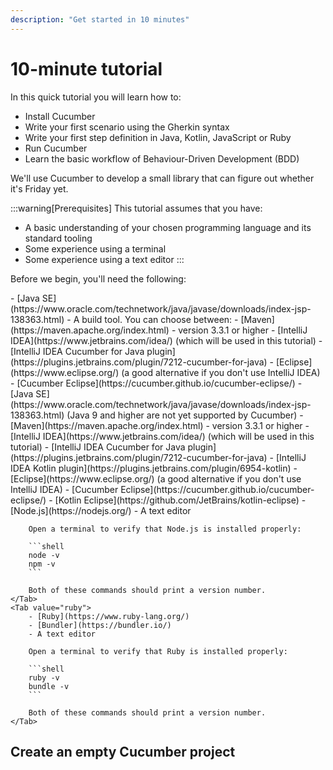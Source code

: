 ```yaml
---
description: "Get started in 10 minutes"
---
```


# 10-minute tutorial

In this quick tutorial you will learn how to:

* Install Cucumber
* Write your first scenario using the Gherkin syntax
* Write your first step definition in Java, Kotlin, JavaScript or Ruby
* Run Cucumber
* Learn the basic workflow of Behaviour-Driven Development (BDD)

We'll use Cucumber to develop a small library that can figure out whether it's
Friday yet.

:::warning[Prerequisites]
This tutorial assumes that you have:

* A basic understanding of your chosen programming language and its standard tooling
* Some experience using a terminal
* Some experience using a text editor
:::

Before we begin, you'll need the following:

<Tabs>
    <Tab value="java">
        - [Java SE](https://www.oracle.com/technetwork/java/javase/downloads/index-jsp-138363.html)
        - A build tool. You can choose between:
        - [Maven](https://maven.apache.org/index.html) - version 3.3.1 or higher
        - [IntelliJ IDEA](https://www.jetbrains.com/idea/) (which will be used in this tutorial)
        - [IntelliJ IDEA Cucumber for Java plugin](https://plugins.jetbrains.com/plugin/7212-cucumber-for-java)
        - [Eclipse](https://www.eclipse.org/) (a good alternative if you don't use IntelliJ IDEA)
        - [Cucumber Eclipse](https://cucumber.github.io/cucumber-eclipse/)
    </Tab>
    <Tab value="kotlin">
        - [Java SE](https://www.oracle.com/technetwork/java/javase/downloads/index-jsp-138363.html) (Java 9 and higher are not yet supported by Cucumber)
        - [Maven](https://maven.apache.org/index.html) - version 3.3.1 or higher
        - [IntelliJ IDEA](https://www.jetbrains.com/idea/) (which will be used in this tutorial)
        - [IntelliJ IDEA Cucumber for Java plugin](https://plugins.jetbrains.com/plugin/7212-cucumber-for-java)
        - [IntelliJ IDEA Kotlin plugin](https://plugins.jetbrains.com/plugin/6954-kotlin)
        - [Eclipse](https://www.eclipse.org/) (a good alternative if you don't use IntelliJ IDEA)
        - [Cucumber Eclipse](https://cucumber.github.io/cucumber-eclipse/)
        - [Kotlin Eclipse](https://github.com/JetBrains/kotlin-eclipse)
    </Tab>
    <Tab value="javascript">
        - [Node.js](https://nodejs.org/)
        - A text editor

        Open a terminal to verify that Node.js is installed properly:

        ```shell
        node -v
        npm -v
        ```

        Both of these commands should print a version number.
    </Tab>
    <Tab value="ruby">
        - [Ruby](https://www.ruby-lang.org/)
        - [Bundler](https://bundler.io/)
        - A text editor

        Open a terminal to verify that Ruby is installed properly:

        ```shell
        ruby -v
        bundle -v
        ```

        Both of these commands should print a version number.
    </Tab>
</Tabs>

## Create an empty Cucumber project

